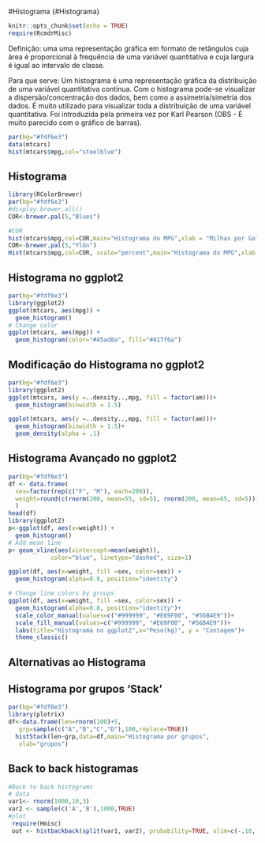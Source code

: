#Histograma {#Histograma}
```r
knitr::opts_chunk$set(echo = TRUE)
require(RcmdrMisc)
```


Definição: uma  uma representação gráfica em formato de retângulos cuja área é proporcional à frequência de uma variável quantitativa e cuja largura é igual ao intervalo de classe.

Para que serve: Um histograma é uma representação gráfica da distribuição de uma variável quantitativa contínua. Com o histograma pode-se visualizar a dispersão/concentração dos dados, bem como a assimetria/simetria dos dados. É muito utilizado para visualizar toda a distribuição de uma variável quantitativa. Foi introduzida pela primeira vez por Karl Pearson (OBS - É muito parecido com o gráfico de barras).

```r
par(bg="#fdf6e3") 
data(mtcars)
hist(mtcars$mpg,col="steelblue")

```

## Histograma
```r
library(RColorBrewer)
par(bg="#fdf6e3") 
#display.brewer.all()
COR<-brewer.pal(5,"Blues")

#COR
hist(mtcars$mpg,col=COR,main="Histograma do MPG",xlab = "Milhas por Galão - MPG", ylab = "Frequência")
COR<-brewer.pal(5,"YlGn")
Hist(mtcars$mpg,col=COR, scale="percent",main="Histograma do MPG",xlab = "Milhas por Galão - MPG", ylab = "Percentual")

```

## Histograma no ggplot2

```r
par(bg="#fdf6e3") 
library(ggplot2)
ggplot(mtcars, aes(mpg)) +
  geom_histogram()
# Change color
ggplot(mtcars, aes(mpg)) +
  geom_histogram(color="#45ad8a", fill="#417f6a")
```

## Modificação do Histograma no ggplot2

```r
par(bg="#fdf6e3") 
library(ggplot2)
ggplot(mtcars, aes(y =..density..,mpg, fill = factor(am)))+
  geom_histogram(binwidth = 1.5)

ggplot(mtcars, aes(y =..density..,mpg, fill = factor(am)))+
  geom_histogram(binwidth = 1.5)+
  geom_density(alpha = .1) 


```

## Histograma Avançado no ggplot2

```r
par(bg="#fdf6e3") 
df <- data.frame(
  sex=factor(rep(c("F", "M"), each=200)),
  weight=round(c(rnorm(200, mean=55, sd=5), rnorm(200, mean=65, sd=5)))
  )
head(df)
library(ggplot2)
p<-ggplot(df, aes(x=weight)) + 
  geom_histogram()
# Add mean line
p+ geom_vline(aes(xintercept=mean(weight)),
            color="blue", linetype="dashed", size=1)

ggplot(df, aes(x=weight, fill =sex, color=sex)) +
  geom_histogram(alpha=0.8, position="identity")

# Change line colors by groups
ggplot(df, aes(x=weight, fill =sex, color=sex)) +
  geom_histogram(alpha=0.8, position="identity")+
  scale_color_manual(values=c("#999999", "#E69F00", "#56B4E9"))+
  scale_fill_manual(values=c("#999999", "#E69F00", "#56B4E9"))+
  labs(title="Histograma no ggplot2",x="Peso(kg)", y = "Contagem")+
  theme_classic()
```


## Alternativas ao Histograma

## Histograma por grupos 'Stack'

```r
par(bg="#fdf6e3") 
library(plotrix)
df<-data.frame(len=rnorm(100)+5,
   grp=sample(c("A","B","C","D"),100,replace=TRUE))
  histStack(len~grp,data=df,main="Histograma por grupos",
   xlab="grupos")

```


## Back to back histogramas

```r
#Back to back histograms
# data
var1<- rnorm(1000,10,3)
var2 <- sample(c('A','B'),1000,TRUE)
#plot
 require(Hmisc)
 out <- histbackback(split(var1, var2), probability=TRUE, xlim=c(-.18,.18), main ='Back to Back Histogram')
 
```



